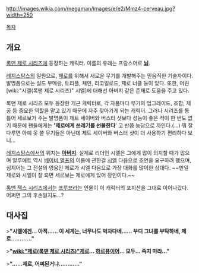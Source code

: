http://images.wikia.com/megaman/images/e/e2/Mmz4-cerveau.jpg?width=250
{{{+1 セルヴォ / cerveau}}}

[[목차]]
== 개요 ==
[[록맨 제로 시리즈]]에 등장하는 캐릭터. 이름의 유래는 프랑스어로 '''[[뇌]]'''.

[[레지스탕스]]의 일원으로, [[제로(록맨 제로 시리즈)|제로]]를 위해서 새로운 무기를 개발해주는 믿음직한 기술자이다. 발명품으로는 실드 부메랑, 트리플, 체인, 리코일로드, 제로 너클 등이 있다. 또한, 어린 [wiki:"시엘(록맨 제로 시리즈)" 시엘]에 대해선 아버지 같은 존재로 도움을 주고 있다.

록맨 제로 시리즈 모두 등장한 개근 캐릭터로, 각 자품마다 무기의 업그레이드, 조합, 제공 등 중요한 역할을 맡고 있기 때문에 자주 찾아가게 되는 캐릭터. 그러나 시리즈를 통틀어 세르보가 주는 발명품이 제트 세이버와 버스터 샷보다 성능이 좋은 적이 한 번도 없기 때문에 팬들에게는 ''''제로에게 쓰레기를 선물한다'''' 고 반쯤 농담으로 까인다.(…) 뭐 잘 다루면 아예 못 쓸 무기들은 아닌데 제트 세이버와 버스터 샷이 더 사용하기 편리하다 보니…

[[레지스탕스]]에서의 위치는 '''[[아버지]]'''. 실제로 리더인 시엘은 그에게 많이 의지할 때가 많으며 알루에트 역시 [[베이비 엘프]]의 이름에 관한걸 [[시엘(록맨 제로 시리즈)|시엘]] 다음으로 조언을 요구하려 했으며, 심지어는 그 전설의 영웅인 제로가 시엘 다음으로 가장 대화를 많이한 상대다. ~~만일 제로와 시엘이 잘 되면 세르보는 제로에게 있어 장인이다.~~ 

[[록맨 젝스 시리즈]]에서는 [[프루브]]라는 인물이 이 캐릭터의 포지션을 그대로 이어나갔다. 어쩌면 그의 후손일지도...?

== 대사집 ==
>'''"시엘에겐... 아직...... 이 세계는, 너무나도 벅차다네...... 부디 그녀를 부탁하네, 제로............"'''

>'''"[[wiki:"제로(록맨 제로 시리즈)"제로]]... [[하르퓨이어]]... 모두... 죽지 마라..."'''

>'''"......제로, 어찌된거냐............"'''





